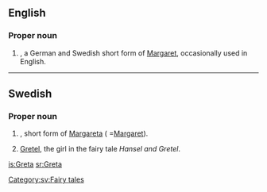 ==English==

===Proper noun===
{{en-proper noun}}

# {{given name|female}}, a German and Swedish short form of [[Margaret]], occasionally used in English.

----

==Swedish==

===Proper noun===
{{infl|sv|proper noun}}

# {{given name|female|lang=sv}}, short form of [[Margareta]] ( =[[Margaret]]).
# [[Gretel]], the girl in the fairy tale ''Hansel and Gretel''.

[[Category:sv:Fairy tales]]

[[is:Greta]]
[[sr:Greta]]